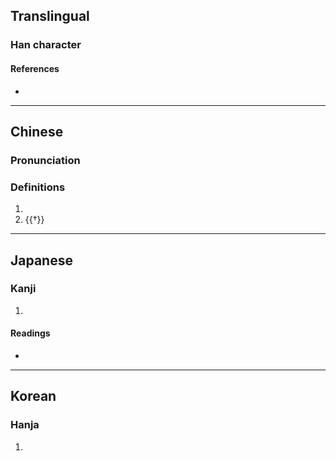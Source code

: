 {{character info/new}}
==Translingual==

===Han character===
{{Han char|rn=9|rad=人|as=10|sn=12|four=28211|canj=OTQM|ids=⿰亻差}}

====References====
* {{Han ref|kx=0113.280|dkj=00973|dj=0242.010|hdz=10194.120|uh=509E|ud=20638|bh=D854|bd=55380}}

----

==Chinese==
{{zh-forms}}

===Pronunciation===
{{zh-pron
|m=suō
|m-s=
|dg=
|c=so1,co1
|c-t=
|g=
|h=pfs=
|j=
|md=
|mn=
|mn-t=
|w=
|x=
|mc=y
|oc=y
|cat=v
}}

===Definitions===
{{zh-hanzi}}

# {{zh-used in|傞傞}}
# {{†}} {{zh-alt-form|齜|to [[bare]] one's [[tooth|teeth]]}}

----

==Japanese==

===Kanji===
{{ja-kanji|grade=|rs=人10}}

# {{rfdef|ja|sort=人10}}

====Readings====
* {{ja-readings|on=[[さ]] (sa)|kun=}}

----

==Korean==

===Hanja===
{{ko-hanja|hangeul=사|rv=sa|mr=sa}}

# {{rfdef|ko|sort=人10}}